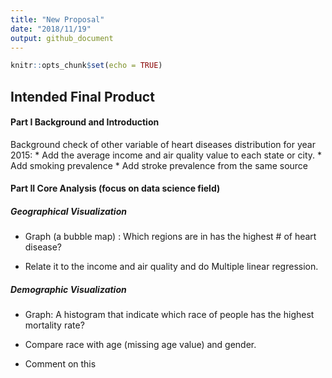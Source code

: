 ```yaml
---
title: "New Proposal"
date: "2018/11/19"
output: github_document
---
```


```r
knitr::opts_chunk$set(echo = TRUE)
```

## Intended Final Product
#### Part I Background and Introduction 
Background check of other variable of heart diseases distribution for year 2015:
* Add the average income and air quality value to each state or city. 
* Add smoking prevalence 
* Add stroke prevalence from the same source

#### Part II Core Analysis (focus on data science field)

##### Geographical Visualization

* Graph (a bubble map) : Which regions are in has the highest # of heart disease? 

* Relate it to the income and air quality and do Multiple linear regression. 

##### Demographic Visualization
* Graph: A histogram that indicate which race of people has the highest mortality rate?

* Compare race with age (missing age value) and gender. 

* Comment on this 

